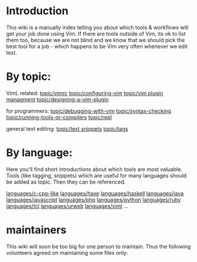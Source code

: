 = Introduction =
This wiki is a manually index telling you about which tools & workflows will
get your job done using Vim. If there are tools outside of Vim, its ok to list
them too, because we are not blind and we know that we should pick the best
tool for a job - which happens to be Vim very often whenever we edit text.

= By topic: =

VimL related:
[[topic/vimrc]]
[[topic/configuring-vim]]
[[topic/vim plugin managment]]
[[topic/designing-a-vim-plugin]]

for programmers:
[[topic/debugging-with-vim]]
[[topic/syntax-checking]]
[[topic/running-tools-or-compilers]]
[[topic/repl]]

general text editing:
[[topic/text snippets]]
[[topic/tags]]

= By language: =
Here you'll find short introductions about which tools are most valuable. Tools
(like tagging, snippets) which are useful for many languages should be added as
topic. Then they can be referenced.

[[languages/c-cpp-like]]
[[languages/haxe]]
[[languages/haskell]]
[[languages/java]]
[[languages/javascript]]
[[languages/php]]
[[languages/python]]
[[languages/ruby]]
[[languages/tcl]]
[[languages/urweb]]
[[languages/viml]]
...


= maintainers =
This wiki will soon be too big for one person to maintain. Thus the following
volunteers agreed on maintaining some files only:
